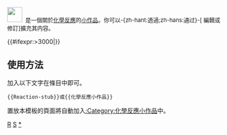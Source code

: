 <div class="notice metadata" id="stub" style="font-size: small;">[[File:Nuvola apps edu science.svg|35px| ]]&nbsp;&nbsp;'''{{PAGENAME}}'''是一個關於[[化學反應]]的[[Wikipedia:小作品|小作品]]。你可以-{zh-hant:透過;zh-hans:通过}-<span class="plainlinks">[{{fullurl:{{FULLPAGENAME}}|action=edit}} 編輯或修訂]</span>擴充其内容。</div><includeonly>[[Category:化學反應小作品|{{PAGENAME}}]]{{#ifexpr:{{PAGESIZE:{{FULLPAGENAME}}|R}}>3000|[[Category:字数已超过3000字节的小作品|{{PAGENAME}}]]}}</includeonly><noinclude>

==使用方法==
加入以下文字在條目中即可。
<pre>{{Reaction-stub}}或{{化學反應小作品}}</pre>

置放本模板的頁面將自動加入[[:Category:化學反應小作品]]中。

[[Category:化學小作品模板|R]]
[[Category:化學模板|S]]
[[Category:化學反應小作品|*]]

</noinclude>